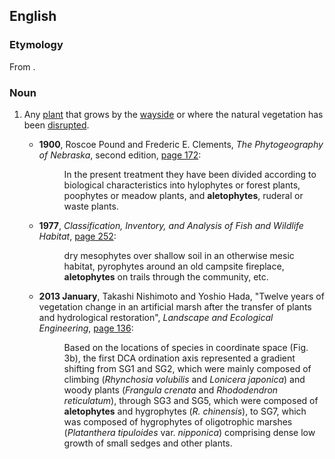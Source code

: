 ==English==

===Etymology===
From {{uder|en|grc|ἀλήτης||wanderer, vagrant}} {{suffix|en||phyte|t2=plant}}.

===Noun===
{{en-noun}}

# {{lb|en|rare}} Any [[plant]] that grows by the [[wayside]] or where the natural vegetation has been [[disrupted]].
#* '''1900''', Roscoe Pound and Frederic E. Clements, ''The Phytogeography of Nebraska'', second edition, [https://books.google.com/books?id=iBA5AAAAIAAJ&dq=%22aletophytes%22&pg=PA172#v=onepage&q=%22aletophytes%22&f=false page 172]:
#*: In the present treatment they have been divided according to biological characteristics into hylophytes or forest plants, poophytes or meadow plants, and '''aletophytes''', ruderal or waste plants.
#* '''1977''', ''Classification, Inventory, and Analysis of Fish and Wildlife Habitat'', [https://books.google.com/books?id=bzpIUC0JHCgC&q=%22aletophytes%22&dq=%22aletophytes%22&hl=en&sa=X&ei=mG60VJjsA6zHsQSAooKICg&ved=0CFcQ6AEwCg page 252]:
#*: dry mesophytes over shallow soil in an otherwise mesic habitat, pyrophytes around an old campsite fireplace, '''aletophytes''' on trails through the community, etc.
#* '''2013 January''', Takashi Nishimoto and Yoshio Hada, "Twelve years of vegetation change in an artificial marsh after the transfer of plants and hydrological restoration", ''Landscape and Ecological Engineering'', [http://link.springer.com/article/10.1007/s11355-011-0185-9 page 136]:
#*: Based on the locations of species in coordinate space (Fig. 3b), the first DCA ordination axis represented a gradient shifting from SG1 and SG2, which were mainly composed of climbing (''Rhynchosia volubilis'' and ''Lonicera japonica'') and woody plants (''Frangula crenata'' and ''Rhododendron reticulatum''), through SG3 and SG5, which were composed of '''aletophytes''' and hygrophytes (''R. chinensis''), to SG7, which was composed of hygrophytes of oligotrophic marshes (''Platanthera tipuloides'' var. ''nipponica'') comprising dense low growth of small sedges and other plants.